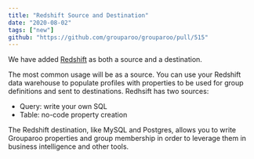 ```yaml
---
title: "Redshift Source and Destination"
date: "2020-08-02"
tags: ["new"]
github: "https://github.com/grouparoo/grouparoo/pull/515"
---
```


We have added [Redshift](https://aws.amazon.com/redshift/) as both a source and a destination.

The most common usage will be as a source. You can use your Redshift data warehouse to populate profiles with properties to be used for group definitions and sent to destinations. Redhsift has two sources:

- Query: write your own SQL
- Table: no-code property creation

The Redshift destination, like MySQL and Postgres, allows you to write Grouparoo properties and group membership in order to leverage them in business intelligence and other tools.
